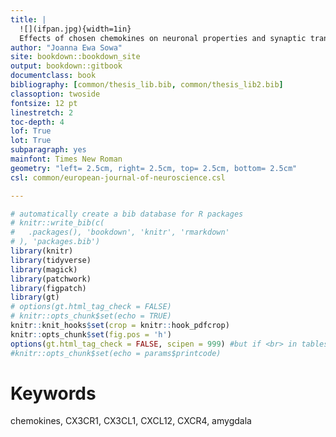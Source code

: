 ```yaml
--- 
title: |
  ![](ifpan.jpg){width=1in}  
  Effects of chosen chemokines on neuronal properties and synaptic transmission in central and basolateral complex of the rat amygdala
author: "Joanna Ewa Sowa"
site: bookdown::bookdown_site
output: bookdown::gitbook
documentclass: book
bibliography: [common/thesis_lib.bib, common/thesis_lib2.bib]
classoption: twoside
fontsize: 12 pt
linestretch: 2
toc-depth: 4
lof: True
lot: True
subparagraph: yes
mainfont: Times New Roman
geometry: "left= 2.5cm, right= 2.5cm, top= 2.5cm, bottom= 2.5cm"
csl: common/european-journal-of-neuroscience.csl

---
```


<!-- Start the redaction on a new page  \newpage-->


<!-- Start page numbering where the redaction starts \pagenumbering{arabic}-->


```r
# automatically create a bib database for R packages
# knitr::write_bib(c(
#   .packages(), 'bookdown', 'knitr', 'rmarkdown'
# ), 'packages.bib')
library(knitr)
library(tidyverse)
library(magick)
library(patchwork)
library(figpatch)
library(gt)
# options(gt.html_tag_check = FALSE)
# knitr::opts_chunk$set(echo = TRUE)
knitr::knit_hooks$set(crop = knitr::hook_pdfcrop)
knitr::opts_chunk$set(fig.pos = 'h')
options(gt.html_tag_check = FALSE, scipen = 999) #but if <br> in tables in latex then remove this output
#knitr::opts_chunk$set(echo = params$printcode)
```


# Keywords{- .unlisted .unnumbered}

chemokines, CX3CR1, CX3CL1, CXCL12, CXCR4, amygdala 

\newpage

